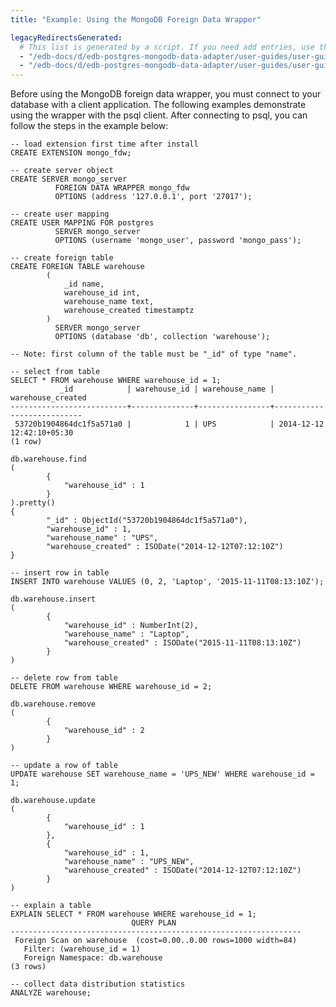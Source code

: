 ```yaml
---
title: "Example: Using the MongoDB Foreign Data Wrapper"

legacyRedirectsGenerated:
  # This list is generated by a script. If you need add entries, use the `legacyRedirects` key.
  - "/edb-docs/d/edb-postgres-mongodb-data-adapter/user-guides/user-guide/5.2.8/example_using_the_mongo_data_adapter.html"
  - "/edb-docs/d/edb-postgres-mongodb-data-adapter/user-guides/user-guide/latest/example_using_the_mongo_data_adapter.html"
---
```


<div id="example_using_the_mongo_data_adapter" class="registered_link"></div>

Before using the MongoDB foreign data wrapper, you must connect to your database with a client application. The following examples demonstrate using the wrapper with the psql client. After connecting to psql, you can follow the steps in the example below:

```text
-- load extension first time after install
CREATE EXTENSION mongo_fdw;

-- create server object
CREATE SERVER mongo_server
          FOREIGN DATA WRAPPER mongo_fdw
          OPTIONS (address '127.0.0.1', port '27017');

-- create user mapping
CREATE USER MAPPING FOR postgres
          SERVER mongo_server
          OPTIONS (username 'mongo_user', password 'mongo_pass');

-- create foreign table
CREATE FOREIGN TABLE warehouse
        (
            _id name,
            warehouse_id int,
            warehouse_name text,
            warehouse_created timestamptz
        )
          SERVER mongo_server
          OPTIONS (database 'db', collection 'warehouse');

-- Note: first column of the table must be "_id" of type "name".

-- select from table
SELECT * FROM warehouse WHERE warehouse_id = 1;
           _id            | warehouse_id | warehouse_name |     warehouse_created
--------------------------+--------------+----------------+---------------------------
 53720b1904864dc1f5a571a0 |            1 | UPS            | 2014-12-12 12:42:10+05:30
(1 row)

db.warehouse.find
(
        {
            "warehouse_id" : 1
        }
).pretty()
{
        "_id" : ObjectId("53720b1904864dc1f5a571a0"),
        "warehouse_id" : 1,
        "warehouse_name" : "UPS",
        "warehouse_created" : ISODate("2014-12-12T07:12:10Z")
}

-- insert row in table
INSERT INTO warehouse VALUES (0, 2, 'Laptop', '2015-11-11T08:13:10Z');

db.warehouse.insert
(
        {
            "warehouse_id" : NumberInt(2),
            "warehouse_name" : "Laptop",
            "warehouse_created" : ISODate("2015-11-11T08:13:10Z")
        }
)

-- delete row from table
DELETE FROM warehouse WHERE warehouse_id = 2;

db.warehouse.remove
(
        {
            "warehouse_id" : 2
        }
)

-- update a row of table
UPDATE warehouse SET warehouse_name = 'UPS_NEW' WHERE warehouse_id = 1;

db.warehouse.update
(
        {
            "warehouse_id" : 1
        },
        {
            "warehouse_id" : 1,
            "warehouse_name" : "UPS_NEW",
            "warehouse_created" : ISODate("2014-12-12T07:12:10Z")
        }
)

-- explain a table
EXPLAIN SELECT * FROM warehouse WHERE warehouse_id = 1;
                           QUERY PLAN
-----------------------------------------------------------------
 Foreign Scan on warehouse  (cost=0.00..0.00 rows=1000 width=84)
   Filter: (warehouse_id = 1)
   Foreign Namespace: db.warehouse
(3 rows)

-- collect data distribution statistics
ANALYZE warehouse;
```
